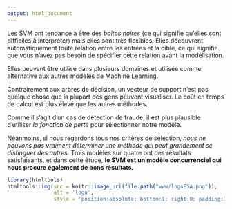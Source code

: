 ```yaml
---
output: html_document
---
```


Les SVM ont tendance à être des *boîtes noires* (ce qui signifie qu'elles sont difficiles à interpréter) mais elles sont très flexibles. Elles découvrent automatiquement toute relation entre les entrées et la cible, ce qui signifie que vous n'avez pas besoin de spécifier cette relation avant la modélisation. 
<p>Elles peuvent être utilisé dans plusieurs domaines et utilisée comme alternative aux autres modèles de Machine Learning.</p>
Contrairement aux arbres de décision, un vecteur de support n'est pas quelque chose que la plupart des gens peuvent visualiser. Le coût en temps de calcul est plus élevé que les autres méthodes.

<p>Comme il s'agit d'un cas de détection de fraude, il est plus plausible d'utiliser *la fonction de perte* pour sélectionner notre modèle.</p>  
Néanmoins, si nous regardons tous nos critères de sélection, *nous ne pouvons pas vraiment déterminer une méthode qui peut grandement se distinguer des autres.* Trois modèles sur quatre ont des résultats satisfaisants, et dans cette étude, **le SVM est un modèle concurrenciel qui nous procure également de bons résultats.**


```r
library(htmltools)
htmltools::img(src = knitr::image_uri(file.path("www/logoESA.png")), 
               alt = 'logo', 
               style = 'position:absolute; bottom:1; right:0; padding:10px;width:2cm')
```
